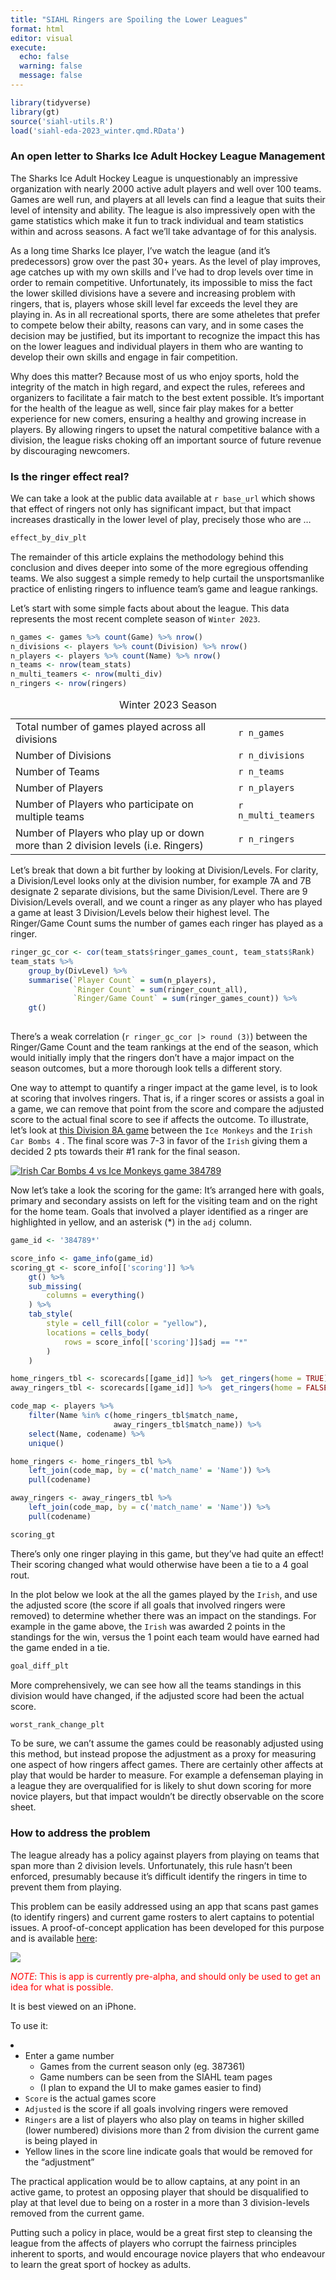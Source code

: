 ```yaml
---
title: "SIAHL Ringers are Spoiling the Lower Leagues"
format: html
editor: visual
execute:
  echo: false
  warning: false
  message: false
---
```


```r
library(tidyverse)
library(gt)
source('siahl-utils.R')
load('siahl-eda-2023_winter.qmd.RData')
```

### **An open letter to Sharks Ice Adult Hockey League Management**

The Sharks Ice Adult Hockey League is unquestionably an impressive organization with nearly 2000 active adult players and well over 100 teams. Games are well run, and players at all levels can find a league that suits their level of intensity and ability. The league is also impressively open with the game statistics which make it fun to track individual and team statistics within and across seasons. A fact we'll take advantage of for this analysis.

As a long time Sharks Ice player, I've watch the league (and it's predecessors) grow over the past 30+ years. As the level of play improves, age catches up with my own skills and I've had to drop levels over time in order to remain competitive. Unfortunately, its impossible to miss the fact the lower skilled divisions have a severe and increasing problem with ringers, that is, players whose skill level far exceeds the level they are playing in. As in all recreational sports, there are some atheletes that prefer to compete below their abilty, reasons can vary, and in some cases the decision may be justified, but its important to recognize the impact this has on the lower leagues and individual players in them who are wanting to develop their own skills and engage in fair competition.

Why does this matter? Because most of us who enjoy sports, hold the integrity of the match in high regard, and expect the rules, referees and organizers to facilitate a fair match to the best extent possible. It's important for the health of the league as well, since fair play makes for a better experience for new comers, ensuring a healthy and growing increase in players. By allowing ringers to upset the natural competitive balance with a division, the league risks choking off an important source of future revenue by discouraging newcomers.

### Is the ringer effect real?

We can take a look at the public data available at `r base_url` which shows that effect of ringers not only has significant impact, but that impact increases drastically in the lower level of play, precisely those who are ...

```r
effect_by_div_plt
```

The remainder of this article explains the methodology behind this conclusion and dives deeper into some of the more egregious offending teams. We also suggest a simple remedy to help curtail the unsportsmanlike practice of enlisting ringers to influence team's game and league rankings.

Let's start with some simple facts about about the league. This data represents the most recent complete season of `Winter 2023`.

```r
n_games <- games %>% count(Game) %>% nrow()
n_divisions <- players %>% count(Division) %>% nrow() 
n_players <- players %>% count(Name) %>% nrow()
n_teams <- nrow(team_stats)
n_multi_teamers <- nrow(multi_div)
n_ringers <- nrow(ringers)
```

|                                                                                  |                     |
|---------------------------------------------------|---------------------|
| Total number of games played across all divisions                                | `r n_games`         |
| Number of Divisions                                                              | `r n_divisions`     |
| Number of Teams                                                                  | `r n_teams`         |
| Number of Players                                                                | `r n_players`       |
| Number of Players who participate on multiple teams                              | `r n_multi_teamers` |
| Number of Players who play up or down more than 2 division levels (i.e. Ringers) | `r n_ringers`       |

: Winter 2023 Season

Let's break that down a bit further by looking at Division/Levels. For clarity, a Division/Level looks only at the division number, for example 7A and 7B designate 2 separate divisions, but the same Division/Level. There are 9 Division/Levels overall, and we count a ringer as any player who has played a game at least 3 Division/Levels below their highest level. The Ringer/Game Count sums the number of games each ringer has played as a ringer.

```r
ringer_gc_cor <- cor(team_stats$ringer_games_count, team_stats$Rank)
team_stats %>% 
    group_by(DivLevel) %>% 
    summarise(`Player Count` = sum(n_players),
              `Ringer Count` = sum(ringer_count_all),
              `Ringer/Game Count` = sum(ringer_games_count)) %>% 
    gt()
    
```

There's a weak correlation (`r ringer_gc_cor |> round (3)`) between the Ringer/Game Count and the team rankings at the end of the season, which would initially imply that the ringers don't have a major impact on the season outcomes, but a more thorough look tells a different story.

One way to attempt to quantify a ringer impact at the game level, is to look at scoring that involves ringers. That is, if a ringer scores or assists a goal in a game, we can remove that point from the score and compare the adjusted score to the actual final score to see if affects the outcome. To illustrate, let's look at [this Division 8A game](https://stats.sharksice.timetoscore.com/oss-scoresheet?game_id=384789&mode=display) between the `Ice Monkeys` and the `Irish Car Bombs 4` . The final score was 7-3 in favor of the `Irish` giving them a decided 2 pts towards their #1 rank for the final season.

[![Irish Car Bombs 4 vs Ice Monkeys game 384789](images/siahl_game_384789.png){fig-alt="Irish Car Bombs 4 vs Ice Monkeys game 384789"}](https://stats.sharksice.timetoscore.com/oss-scoresheet?game_id=384789&mode=display)

Now let's take a look the scoring for the game: It's arranged here with goals, primary and secondary assists on left for the visiting team and on the right for the home team. Goals that involved a player identified as a ringer are highlighted in yellow, and an asterisk (\*) in the `adj` column.

```r
game_id <- '384789*'

score_info <- game_info(game_id)
scoring_gt <- score_info[['scoring']] %>% 
    gt() %>% 
    sub_missing(
        columns = everything()
    ) %>% 
    tab_style(
        style = cell_fill(color = "yellow"),
        locations = cells_body(
            rows = score_info[['scoring']]$adj == "*"
        )
    )

home_ringers_tbl <- scorecards[[game_id]] %>%  get_ringers(home = TRUE) 
away_ringers_tbl <- scorecards[[game_id]] %>%  get_ringers(home = FALSE)

code_map <- players %>% 
    filter(Name %in% c(home_ringers_tbl$match_name, 
                       away_ringers_tbl$match_name)) %>% 
    select(Name, codename) %>% 
    unique()

home_ringers <- home_ringers_tbl %>% 
    left_join(code_map, by = c('match_name' = 'Name')) %>% 
    pull(codename)

away_ringers <- away_ringers_tbl %>% 
    left_join(code_map, by = c('match_name' = 'Name')) %>% 
    pull(codename)

scoring_gt
```

There's only one ringer playing in this game, but they've had quite an effect! Their scoring changed what would otherwise have been a tie to a 4 goal rout. 

In the plot below we look at the all the games played by the `Irish`, and use the adjusted score (the score if all goals that involved ringers were removed) to determine whether there was an impact on the standings. For example in the game above, the `Irish` was awarded 2 points in the standings for the win, versus the 1 point each team would have earned had the game ended in a tie.

```r
goal_diff_plt

```

More comprehensively, we can see how all the teams standings in this division would have changed, if the adjusted score had been the actual score.

```r
worst_rank_change_plt
```

To be sure, we can't assume the games could be reasonably adjusted using this method, but instead propose the adjustment as a proxy for measuring one aspect of how ringers affect games. There are certainly other affects at play that would be harder to measure. For example a defenseman playing in a league they are overqualified for is likely to shut down scoring for more novice players, but that impact wouldn't be directly observable on the score sheet.

### How to address the problem

The league already has a policy against players from playing on teams that span more than 2 division levels. Unfortunately, this rule hasn't been enforced, presumably because it's difficult identify the ringers in time to prevent them from playing.

This problem can be easily addressed using an app that scans past games (to identify ringers) and current game rosters to alert captains to potential issues. A proof-of-concept application has been developed for this purpose and is available [here](https://dsdaveh.shinyapps.io/siahl_ringers/):

::: grid
::: g-col-4
![](images/ringer_app_poc.png)
:::

::: g-col-8
<span style="color:red;">
*NOTE*: This is app is currently pre-alpha, and should only be used to get an idea for what is possible.

It is best viewed on an iPhone.
</span>

To use it:

<li>
* Enter a game number 
    * Games from the current season only (eg. 387361)
    * Game numbers can be seen from the SIAHL team pages
    * (I plan to expand the UI to make games easier to find)
* `Score` is the actual games score
* `Adjusted` is the score if all goals involving ringers were removed
* `Ringers` are a list of players who also play on teams in higher skilled (lower numbered) divisions more than 2 from division the current game is being played in
* Yellow lines in the score line indicate goals that would be removed for the "adjustment"
</li>


:::
:::

The practical application would be to allow captains, at any point in an active game, to protest an opposing player that should be disqualified to play at that level due to being on a roster in a more than 3 division-levels removed from the current game.

Putting such a policy in place, would be a great first step to cleansing the league from the affects of players who corrupt the fairness principles inherent to sports, and would encourage novice players that who endeavour to learn the great sport of hockey as adults.
